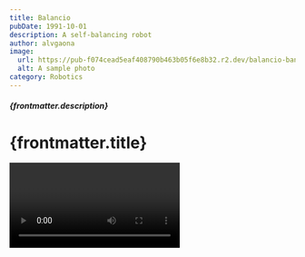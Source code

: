 ```yaml
---
title: Balancio
pubDate: 1991-10-01
description: A self-balancing robot
author: alvgaona
image:
  url: https://pub-f074cead5eaf408790b463b05f6e8b32.r2.dev/balancio-banner.jpg
  alt: A sample photo
category: Robotics
---
```



<h5 class="mb-3 text-sm">{frontmatter.description}</h5>

# {frontmatter.title}

<Video
  client:load
  url="https://pub-f074cead5eaf408790b463b05f6e8b32.r2.dev/IMG_0334.MOV"
/>

